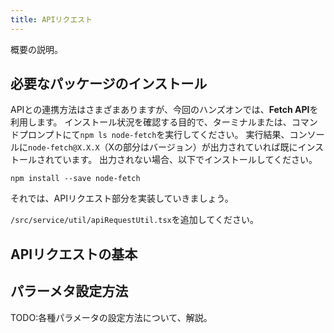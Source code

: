 ```yaml
---
title: APIリクエスト
---
```


概要の説明。

## 必要なパッケージのインストール

APIとの連携方法はさまざまありますが、今回のハンズオンでは、**Fetch API**を利用します。
インストール状況を確認する目的で、ターミナルまたは、コマンドプロンプトにて`npm ls node-fetch`を実行してください。
実行結果、コンソールに`node-fetch@X.X.X`（Xの部分はバージョン）が出力されていれば既にインストールされています。
出力されない場合、以下でインストールしてください。

```console
npm install --save node-fetch
```

それでは、APIリクエスト部分を実装していきましょう。

`/src/service/util/apiRequestUtil.tsx`を追加してください。

## APIリクエストの基本

## パラーメタ設定方法

TODO:各種パラメータの設定方法について、解説。

